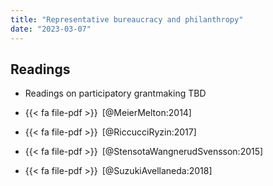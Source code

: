 ```yaml
---
title: "Representative bureaucracy and philanthropy"
date: "2023-03-07"
---
```


## Readings

- Readings on participatory grantmaking TBD

- {{< fa file-pdf >}}&ensp;[@MeierMelton:2014]

- {{< fa file-pdf >}}&ensp;[@RiccucciRyzin:2017]

- {{< fa file-pdf >}}&ensp;[@StensotaWangnerudSvensson:2015]

- {{< fa file-pdf >}}&ensp;[@SuzukiAvellaneda:2018]
